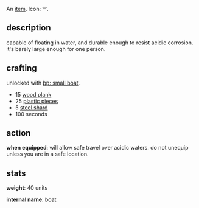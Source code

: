 {{FixTitle}}
An [[items|item]]. Icon: <code><nowiki>︺</nowiki></code>.

== description ==

capable of floating in water, and durable enough to resist acidic corrosion. it's barely large enough for one person.

== crafting ==

unlocked with [[bp: small boat]].

* 15 [[wood plank]]
* 25 [[plastic pieces]]
* 5 [[steel shard]]
* 100 seconds

== action ==

'''when equipped''': will allow safe travel over acidic waters. do not unequip unless you are in a safe location.

== stats ==

'''weight''': 40 units

'''internal name''': boat